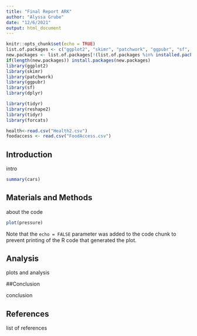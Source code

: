```yaml
---
title: "Final Report ARK"
author: "Alyssa Grube"
date: "12/6/2021"
output: html_document
---
```


```r
knitr::opts_chunk$set(echo = TRUE)
list.of.packages <- c("ggplot2", "skimr", "patchwork", "ggpubr", "sf", "dplyr", "reshape2", "tidyr", "forcats", "readxl", "tidyverse", "plyr", "data.table")
new.packages <- list.of.packages[!(list.of.packages %in% installed.packages()[,"Package"])]
if(length(new.packages)) install.packages(new.packages)
library(ggplot2)
library(skimr)
library(patchwork)
library(ggpubr)
library(sf)
library(dplyr)

library(tidyr)
library(reshape2)
library(tidyr)
library(forcats)

health<-read.csv("Health2.csv")
foodaccess <- read.csv("FoodAccess.csv")

```

## Introduction

intro 

```r
summary(cars)
```

## Materials and Methods

about the code 

```r
plot(pressure)
```

Note that the `echo = FALSE` parameter was added to the code chunk to prevent printing of the R code that generated the plot.

## Analysis

plots and analysis 

##Conclusion 

conclusion 

## References 

list of references
